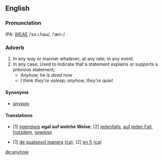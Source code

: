 ==English==
===Pronunciation===
IPA: [[WEAE]] /ˈɛn.i.haʊ/, /ˈæn-/

===Adverb===
# In any way or manner whatever; at any rate; in any event.
# In any case; Used to indicate that a statement explains or supports a previous statement;
#* ''Anyhow, he is dead now''
#* ''I think they're asleep; anyhow, they're quiet''
<!-- material copied from Webster's Revised Unabridged Dictionary (1913) -->
<!-- material copied from WordNet -->

====Synonyms====
* [[anyway]]

====Translations====

*{{de}} [1] [[irgendwie]] '''egal auf welche Weise'''; [2] [[jedenfalls]], [[auf jeden Fall]], [[trotzdem]], [[sowieso]] 
*{{ca}} [1] [[de qualsevol manera]] [[:ca:de qualsevol manera|(ca)]]; [2] [[en fi]] [[:ca:en fi|(ca)]]

[[de:anyhow]]
